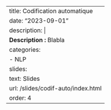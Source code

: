
---
title: Codification automatique
date: "2023-09-01"
description: |
  <b>Description :</b> Blabla 
categories:
  - NLP
slides:
  text: Slides
  url: /slides/codif-auto/index.html
order: 4
---